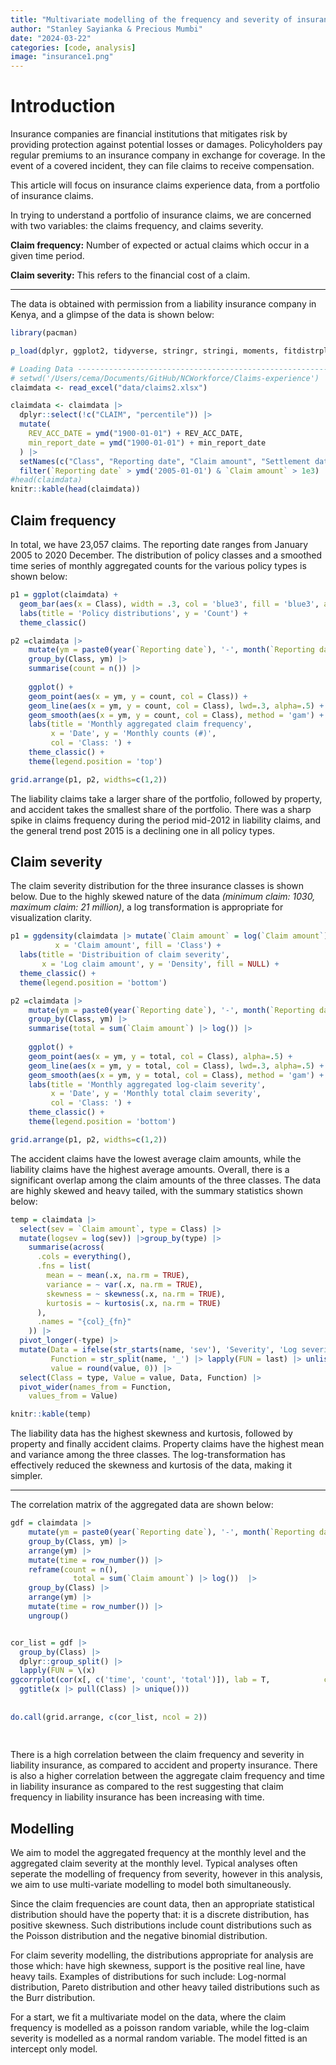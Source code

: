 ```yaml
---
title: "Multivariate modelling of the frequency and severity of insurance claims"
author: "Stanley Sayianka & Precious Mumbi"
date: "2024-03-22"
categories: [code, analysis]
image: "insurance1.png"
---
```


# Introduction

Insurance companies are financial institutions that mitigates risk by providing protection against potential losses or damages. Policyholders pay regular premiums to an insurance company in exchange for coverage. In the event of a covered incident, they can file claims to receive compensation. 

This article will focus on insurance claims experience data, from a portfolio of insurance claims.

In trying to understand a portfolio of insurance claims, we are concerned with two variables: the claims frequency, and claims severity.

**Claim frequency:** Number of expected or actual claims which occur in a given time period.

**Claim severity:** This refers to the financial cost of a claim.

------------------------------------------------------------------------

The data is obtained with permission from a liability insurance company in Kenya, and a glimpse of the data is shown below:

```r
library(pacman)

p_load(dplyr, ggplot2, tidyverse, stringr, stringi, moments, fitdistrplus, readxl, lubridate, patchwork, gridExtra, ggpubr, plotly, moments, tidyr, stringr, ggcorrplot, brms)

# Loading Data ------------------------------------------------------------
# setwd('/Users/cema/Documents/GitHub/NCWorkforce/Claims-experience')
claimdata <- read_excel("data/claims2.xlsx")

claimdata <- claimdata |>
  dplyr::select(!c("CLAIM", "percentile")) |>
  mutate(
    REV_ACC_DATE = ymd("1900-01-01") + REV_ACC_DATE,
    min_report_date = ymd("1900-01-01") + min_report_date
  ) |>
  setNames(c("Class", "Reporting date", "Claim amount", "Settlement date")) |>
  filter(`Reporting date` > ymd('2005-01-01') & `Claim amount` > 1e3)
#head(claimdata)
knitr::kable(head(claimdata))

```

## Claim frequency

In total, we have 23,057 claims. The reporting date ranges from January 2005 to 2020 December. The distribution of policy classes and a smoothed time series of monthly aggregated counts for the various policy types is shown below:

```r
p1 = ggplot(claimdata) + 
  geom_bar(aes(x = Class), width = .3, col = 'blue3', fill = 'blue3', alpha = .3) +
  labs(title = 'Policy distributions', y = 'Count') +
  theme_classic()

p2 =claimdata |>
    mutate(ym = paste0(year(`Reporting date`), '-', month(`Reporting date`)) |> ym()) |>
    group_by(Class, ym) |>
    summarise(count = n()) |>
    
    ggplot() + 
    geom_point(aes(x = ym, y = count, col = Class)) +
    geom_line(aes(x = ym, y = count, col = Class), lwd=.3, alpha=.5) +
    geom_smooth(aes(x = ym, y = count, col = Class), method = 'gam') +
    labs(title = 'Monthly aggregated claim frequency',
         x = 'Date', y = 'Monthly counts (#)',
         col = 'Class: ') + 
    theme_classic() + 
    theme(legend.position = 'top')

grid.arrange(p1, p2, widths=c(1,2))
```

The liability claims take a larger share of the portfolio, followed by property, and accident takes the smallest share of the portfolio. There was a sharp spike in claims frequency during the period mid-2012 in liability claims, and the general trend post 2015 is a declining one in all policy types.

## Claim severity

The claim severity distribution for the three insurance classes is shown below. Due to the highly skewed nature of the data *(minimum claim: 1030, maximum claim: 21 million)*, a log transformation is appropriate for visualization clarity.

```r
p1 = ggdensity(claimdata |> mutate(`Claim amount` = log(`Claim amount`)),
          x = 'Claim amount', fill = 'Class') + 
  labs(title = 'Distribuition of claim severity',
       x = 'Log claim amount', y = 'Density', fill = NULL) +
  theme_classic() +
  theme(legend.position = 'bottom')

p2 =claimdata |>
    mutate(ym = paste0(year(`Reporting date`), '-', month(`Reporting date`)) |> ym()) |>
    group_by(Class, ym) |>
    summarise(total = sum(`Claim amount`) |> log()) |>
    
    ggplot() + 
    geom_point(aes(x = ym, y = total, col = Class), alpha=.5) +
    geom_line(aes(x = ym, y = total, col = Class), lwd=.3, alpha=.5) +
    geom_smooth(aes(x = ym, y = total, col = Class), method = 'gam') +
    labs(title = 'Monthly aggregated log-claim severity',
         x = 'Date', y = 'Monthly total claim severity',
         col = 'Class: ') + 
    theme_classic() + 
    theme(legend.position = 'bottom')

grid.arrange(p1, p2, widths=c(1,2))

```

The accident claims have the lowest average claim amounts, while the liability claims have the highest average amounts. Overall, there is a significant overlap among the claim amounts of the three classes. The data are highly skewed and heavy tailed, with the summary statistics shown below:

```r
temp = claimdata |>
  select(sev = `Claim amount`, type = Class) |>
  mutate(logsev = log(sev)) |>group_by(type) |>
    summarise(across(
      .cols = everything(),
      .fns = list(
        mean = ~ mean(.x, na.rm = TRUE),
        variance = ~ var(.x, na.rm = TRUE),
        skewness = ~ skewness(.x, na.rm = TRUE),
        kurtosis = ~ kurtosis(.x, na.rm = TRUE)
      ),
      .names = "{col}_{fn}"
    )) |>
  pivot_longer(-type) |>
  mutate(Data = ifelse(str_starts(name, 'sev'), 'Severity', 'Log severity'),
         Function = str_split(name, '_') |> lapply(FUN = last) |> unlist() |> str_to_sentence(),
         value = round(value, 0)) |>
  select(Class = type, Value = value, Data, Function) |>
  pivot_wider(names_from = Function,
    values_from = Value)

knitr::kable(temp)
```

The liability data has the highest skewness and kurtosis, followed by property and finally accident claims. Property claims have the highest mean and variance among the three classes. The log-transformation has effectively reduced the skewness and kurtosis of the data, making it simpler.

------------------------------------------------------------------------

The correlation matrix of the aggregated data are shown below:

```r
gdf = claimdata |>
    mutate(ym = paste0(year(`Reporting date`), '-', month(`Reporting date`)) |> ym()) |>
    group_by(Class, ym) |>
    arrange(ym) |>
    mutate(time = row_number()) |>
    reframe(count = n(),
              total = sum(`Claim amount`) |> log())  |>
    group_by(Class) |>
    arrange(ym) |>
    mutate(time = row_number()) |>
    ungroup()


cor_list = gdf |> 
  group_by(Class) |> 
  dplyr::group_split() |>
  lapply(FUN = \(x) 
ggcorrplot(cor(x[, c('time', 'count', 'total')]), lab = T,            colors = c('red' ,'white', 'blue')) + 
  ggtitle(x |> pull(Class) |> unique()))
  
  
do.call(grid.arrange, c(cor_list, ncol = 2))
  
  
```

There is a high correlation between the claim frequency and severity in liability insurance, as compared to accident and property insurance. There is also a higher correlation between the aggregate claim frequency and time in liability insurance as compared to the rest suggesting that claim frequency in liability insurance has been increasing with time.

## Modelling

We aim to model the aggregated frequency at the monthly level and the aggregated claim severity at the monthly level. Typical analyses often seperate the modelling of frequency from severity, however in this analysis, we aim to use multi-variate modelling to model both simultaneously.

Since the claim frequencies are count data, then an appropriate statistical distribution should have the poperty that: it is a discrete distribution, has positive skewness. Such distributions include count distributions such as the Poisson distribution and the negative binomial distribution.

For claim severity modelling, the distributions appropriate for analysis are those which: have high skewness, support is the positive real line, have heavy tails. Examples of distributions for such include: Log-normal distribution, Pareto distribution and other heavy tailed distributions such as the Burr distribution.

For a start, we fit a multivariate model on the data, where the claim frequency is modelled as a poisson random variable, while the log-claim severity is modelled as a normal random variable. The model fitted is an intercept only model.
